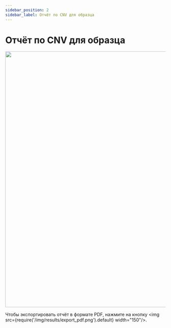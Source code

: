 ```yaml
---
sidebar_position: 2
sidebar_label: Отчёт по CNV для образца
---
```


# Отчёт по CNV для образца


<CNVReportLocation location="образца" />

<p align="center">
<img src={require('/img/rus/33-cnv-report-chr21.png').default} width="800"/>
</p>


<SampleCNVReport />

Чтобы экспортировать отчёт в формате PDF,
нажмите на кнопку <img src={require('/img/results/export_pdf.png').default} width="150"/>.
